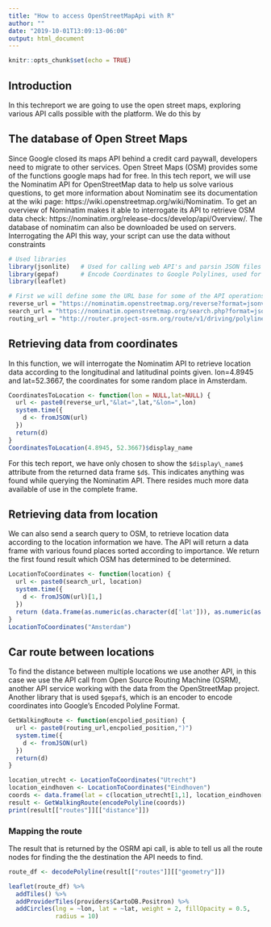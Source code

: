 ```yaml
---
title: "How to access OpenStreetMapApi with R"
author: ""
date: "2019-10-01T13:09:13-06:00"
output: html_document
---
```


```r
knitr::opts_chunk$set(echo = TRUE)
```
## Introduction
In this techreport we are going to use the open street maps, exploring various API calls possible with the platform. We do this by 

## The database of Open Street Maps

Since Google closed its maps API behind a credit card paywall, developers need to migrate to other services. Open Street Maps (OSM) provides some of the functions google maps had for free. In this tech report, we will use the Nominatim API for OpenStreetMap data to help us solve various questions, to get more information about Nominatim see its documentation at the wiki page: https://wiki.openstreetmap.org/wiki/Nominatim. To get an overview of Nominatim makes it able to interrogate its API to retrieve OSM data check: https://nominatim.org/release-docs/develop/api/Overview/. The database of nominatim can also be downloaded be used on servers. Interrogating the API this way, your script can use the data without constraints

```r
# Used libraries
library(jsonlite)   # Used for calling web API's and parsin JSON files 
library(gepaf)      # Encode Coordinates to Google Polylines, used for routing calls
library(leaflet)
```



```r
# First we will define some the URL base for some of the API operations
reverse_url = "https://nominatim.openstreetmap.org/reverse?format=jsonv2&"
search_url = "https://nominatim.openstreetmap.org/search.php?format=jsonv2&q="
routing_url = "http://router.project-osrm.org/route/v1/driving/polyline("
```

## Retrieving data from coordinates
In this function, we will interrogate the Nominatim API to retrieve location data according to the longitudinal and latitudinal points given. lon=4.8945 and lat=52.3667, the coordinates for some random place in Amsterdam.
```r
CoordinatesToLocation <- function(lon = NULL,lat=NULL) {
  url <- paste0(reverse_url,"&lat=",lat,"&lon=",lon)
  system.time({
    d <- fromJSON(url)
  })
  return(d)
}
CoordinatesToLocation(4.8945, 52.3667)$display_name

```
For this tech report, we have only chosen to show the `$display\_name$` attribute from the returned data frame `$d$`. This indicates anything was found while querying the Nominatim API. There resides much more data available of use in the complete frame.

## Retrieving data from location
We can also send a search query to OSM, to retrieve location data according to the location information we have. The API will return a data frame with various found places sorted according to importance. We return the first found result which OSM has determined to be determined.
```r
LocationToCoordinates <- function(location) {
  url <- paste0(search_url, location)
  system.time({
    d <- fromJSON(url)[1,]
  })
  return (data.frame(as.numeric(as.character(d['lat'])), as.numeric(as.character(d['lon']))))
}
LocationToCoordinates("Amsterdam")

```
## Car route between locations
To find the distance between multiple locations we use another API, in this case we use the API call from  Open Source Routing Machine (OSRM), another API service working with the data from the OpenStreetMap project. Another library that is used `$gepaf$`, which is an encoder to encode coordinates into Google's Encoded Polyline Format.

```r
GetWalkingRoute <- function(encpolied_position) {
  url <- paste0(routing_url,encpolied_position,")")
  system.time({
    d <- fromJSON(url)
  })
  return(d)
}

location_utrecht <- LocationToCoordinates("Utrecht")
location_eindhoven <- LocationToCoordinates("Eindhoven")
coords <- data.frame(lat = c(location_utrecht[1,1], location_eindhoven[1,1]),lon = c(location_utrecht[1,2], location_eindhoven[1,2]))
result <- GetWalkingRoute(encodePolyline(coords))
print(result[["routes"]][["distance"]])
```
### Mapping the route
The result that is returned by the OSRM api call, is able to tell us all the route nodes for finding the the destination the API needs to find. 
```r
route_df <- decodePolyline(result[["routes"]][["geometry"]])

leaflet(route_df) %>% 
  addTiles() %>%
  addProviderTiles(providers$CartoDB.Positron) %>%
  addCircles(lng = ~lon, lat = ~lat, weight = 2, fillOpacity = 0.5,
             radius = 10)
```
